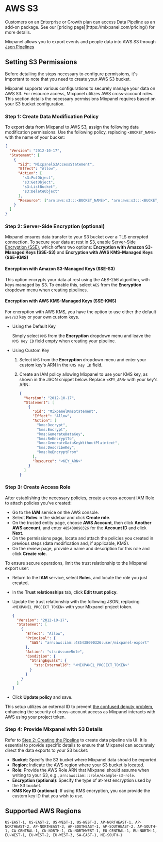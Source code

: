 
# AWS S3

<Callout type="info">
  Customers on an Enterprise or Growth plan can access Data Pipeline as an add-on package. See our [pricing page](https://mixpanel.com/pricing/) for more details.
</Callout>

Mixpanel allows you to export events and people data into AWS S3 through [Json Pipelines](/docs/data-pipelines)

## Setting S3 Permissions

Before detailing the steps necessary to configure permissions, it's important to note that you need to create your AWS S3 bucket.

Mixpanel supports various configurations to securely manage your data on AWS S3. For resource access, Mixpanel utilizes AWS cross-account roles. This section details the necessary permissions Mixpanel requires based on your S3 bucket configuration.

### Step 1: Create Data Modification Policy

To export data from Mixpanel to AWS S3, assign the following data modification permissions. Use the following policy, replacing `<BUCKET_NAME>` with the name of your bucket:

```json
{
  "Version": "2012-10-17",
  "Statement": [
    {
      "Sid": "MixpanelS3AccessStatement",
      "Effect": "Allow",
      "Action": [
        "s3:PutObject",
        "s3:GetObject",
        "s3:ListBucket",
        "s3:DeleteObject"
      ],
      "Resource": ["arn:aws:s3:::<BUCKET_NAME>", "arn:aws:s3:::<BUCKET_NAME>/*"]
    }
  ]
}
```

### Step 2: Server-Side Encryption (optional)

Mixpanel ensures data transfer to your S3 bucket over a TLS encrypted connection. To secure your data at rest in S3, enable [Server-Side Encryption (SSE)](https://docs.aws.amazon.com/AmazonS3/latest/dev/serv-side-encryption.html), which offers two options: **Encryption with Amazon S3-Managed Keys (SSE-S3)** and **Encryption with AWS KMS-Managed Keys (SSE-KMS)**

#### Encryption with Amazon S3-Managed Keys (SSE-S3)

This option encrypts your data at rest using the AES-256 algorithm, with keys managed by S3. To enable this, select `AES` from the **Encryption** dropdown menu when creating pipelines.

#### Encryption with AWS KMS-Managed Keys (SSE-KMS)

For encryption with AWS KMS, you have the option to use either the default `aws/s3` key or your own custom keys.

- Using the Default Key

  Simply select `KMS` from the **Encryption** dropdown menu and leave the `KMS Key ID` field empty when creating your pipeline.

- Using Custom Key

  1. Select `KMS` from the **Encryption** dropdown menu and enter your custom key's ARN in the `KMS Key ID` field.

  2. Create an IAM policy allowing Mixpanel to use your KMS key, as shown in the JSON snippet below. Replace `<KEY_ARN>` with your key's ARN:

     ```json
     {
       "Version": "2012-10-17",
       "Statement": [
         {
           "Sid": "MixpanelKmsStatement",
           "Effect": "Allow",
           "Action": [
             "kms:Decrypt",
             "kms:Encrypt",
             "kms:GenerateDataKey",
             "kms:ReEncryptTo",
             "kms:GenerateDataKeyWithoutPlaintext",
             "kms:DescribeKey",
             "kms:ReEncryptFrom"
           ],
           "Resource": "<KEY_ARN>"
         }
       ]
     }
     ```

### Step 3: Create Access Role

After establishing the necessary policies, create a cross-account IAM Role to attach policies you've created:

- Go to the **IAM** service on the AWS console.
- Select **Roles** in the sidebar and click **Create role**.
- On the trusted entity page, choose **AWS Account**, then click **Another AWS account**, and enter `485438090326` for the **Account ID** and click **Next**.
- On the permissions page, locate and attach the policies you created in previous steps (data modification and, if applicable, KMS).
- On the review page, provide a name and description for this role and click **Create role**.

To ensure secure operations, limit the trust relationship to the Mixpanel export user:

- Return to the **IAM** service, select **Roles**, and locate the role you just created.
- In the **Trust relationships** tab, click **Edit trust policy**.
- Update the trust relationship with the following JSON, replacing `<MIXPANEL_PROJECT_TOKEN>` with your Mixpanel project token.

  ```json
  {
    "Version": "2012-10-17",
    "Statement": [
      {
        "Effect": "Allow",
        "Principal": {
          "AWS": "arn:aws:iam::485438090326:user/mixpanel-export"
        },
        "Action": "sts:AssumeRole",
        "Condition": {
          "StringEquals": {
            "sts:ExternalId": "<MIXPANEL_PROJECT_TOKEN>"
          }
        }
      }
    ]
  }
  ```

- Click **Update policy** and save.

This setup utilizes an external ID to prevent [the confused deputy problem](https://docs.aws.amazon.com/IAM/latest/UserGuide/confused-deputy.html), enhancing the security of cross-account access as Mixpanel interacts with AWS using your project token.

### Step 4: Provide Mixpanel with S3 Details

Refer to [Step 2: Creating the Pipeline](/docs/data-pipelines/#step-2-creating-the-pipeline)
to create data pipeline via UI. It is essential to provide specific details to ensure that Mixpanel can accurately direct the data exports to your S3 bucket:

- **Bucket**: Specify the S3 bucket where Mixpanel data should be exported.
- **Region**: Indicate the AWS region where your S3 bucket is located.
- **Role**: Provide the AWS Role ARN that Mixpanel should assume when writing to your S3, e.g., `arn:aws:iam:::role/example-s3-role`.
- **Encryption (optional)**: Specify the type of at-rest encryption used by the S3 bucket.
- **KMS Key ID (optional)**: If using KMS encryption, you can provide the custom key ID that you wish to use.

## Supported AWS Regions

`US-EAST-1, US-EAST-2, US-WEST-1, US-WEST-2, AP-NORTHEAST-1, AP-NORTHEAST-2, AP-NORTHEAST-3, AP-SOUTHEAST-1, AP-SOUTHEAST-2, AP-SOUTH-1, CA-CENTRAL-1, CN-NORTH-1, CN-NORTHWEST-1, EU-CENTRAL-1, EU-NORTH-1, EU-WEST-1, EU-WEST-2, EU-WEST-3, SA-EAST-1, ME-SOUTH-1`
